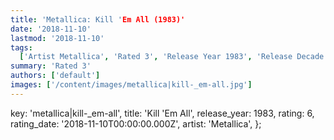 ```yaml
---
title: 'Metallica: Kill 'Em All (1983)'
date: '2018-11-10'
lastmod: '2018-11-10'
tags:
  ['Artist Metallica', 'Rated 3', 'Release Year 1983', 'Release Decade 1980']
summary: 'Rated 3'
authors: ['default']
images: ['/content/images/metallica|kill-_em-all.jpg']
---
```


  key: 'metallica|kill-_em-all',
  title: 'Kill 'Em All',
  release_year: 1983,
  rating: 6,
  rating_date: '2018-11-10T00:00:00.000Z',
  artist: 'Metallica',
};

<MusicRating data={data} />
